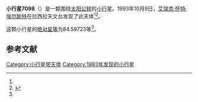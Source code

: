 {{Infobox planet
| bgcolour = #FFFFC0
| name = 7098 Reaumur
| symbol = 
| image = 
| caption = 
| discovery = yes
| discovery_ref = 
| discoverer = [[艾瑞克·怀特·埃尔斯特|艾瑞克·怀特·埃尔斯特]]
| discovery_site = [[拉西拉天文台|拉西拉天文台]] 
| discovered = 1993年10月9日
| designations = yes
| mp_name = 
| named_after = 
| alt_names = 1993 TK39/ 1970 KG / 1987 JD / 1991 GD12 / 1995 AU4
| mp_category = [[主带小行星|主带小行星]]
| orbit_ref = <ref name="a">[http://ssd.jpl.nasa.gov/sbdb.cgi?sstr=7098 7098 Reaumur] {{Wayback|url=http://ssd.jpl.nasa.gov/sbdb.cgi?sstr=7098 |date=20201124023133 }}，小行星數據庫瀏覽器（JPL Small-Body Database Browser）－[[美国国家航空航天局|美国国家航空航天局]]喷气推进实验室</ref>
| epoch = 2456400.5 (2013年4月18日更新)
| aphelion = {{convert|3.2032671|AU|km|3|abbr=on|lk=out}}
| perihelion = {{convert|2.0716975|AU|km|3|abbr=on}}
| semimajor = {{convert|2.6374823|AU|km|3|abbr=on}}
| eccentricity = 0.214517
| period = 1564.525939 [[日|日]]<br />4.28[[儒略年|儒略年]]
| avg_speed = 
| inclination = 5.72831
| asc_node = 115.63984
| mean_anomaly = 
| arg_peri = 84.59723
| satellites = 
| physical_characteristics = yes
| dimensions = 
| mass = 
| density = 
| surface_grav = 
| escape_velocity = 
| sidereal_day = 
| axial_tilt = 
| pole_ecliptic_lat = 
| pole_ecliptic_lon = 
| albedo = 
| temperatures= 
| temp_name1 = 
| mean_temp_1 = 
| max_temp_1 = 
| temp_name2 = 
| max_temp_2 = 
| spectral_type = 
| abs_magnitude = 84.59723
}}

'''小行星7098'''（{{lang-en|7098 Reaumur}}）是一颗围绕[[太阳|太阳]][[公转|公转]]的[[小行星|小行星]]。1993年10月9日，[[艾瑞克·怀特·埃尔斯特|艾瑞克·怀特·埃尔斯特]]在拉西拉天文台发现了此天体<ref name="a" /><ref>{{cite news|title=小行星列表|url=http://cfa-www.harvard.edu/iau/lists/NumberedMPs.txt|accessdate=2013-07-08|newspaper=哈佛大学|archive-date=2008-05-17|archive-url=https://web.archive.org/web/20080517010638/http://cfa-www.harvard.edu/iau/lists/NumberedMPs.txt|dead-url=no}}</ref>。

这颗小行星的[[绝对星等|绝对星等]]为84.59723等<ref name="a" />。

==参考文献==
{{reflist}}
{{Minor Planet Number|[[小行星7097|小行星7097]]|[[小行星7099|小行星7099]]}}

{{小天体}}

[[Category:小行星带天体|Category:小行星带天体]]
[[Category:1993年发现的小行星|Category:1993年发现的小行星]]

{{asteroid-stub}}